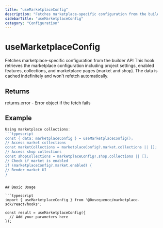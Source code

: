 ```yaml
---
title: "useMarketplaceConfig"
description: "Fetches marketplace-specific configuration from the builder API This hook retrieves the marketplace configuration including project settings, enabled features, collections, and marketplace pages (market and shop). The data is cached indefinitely and won't refetch automatically."
sidebarTitle: "useMarketplaceConfig"
category: "Configuration"
---
```


# useMarketplaceConfig

Fetches marketplace-specific configuration from the builder API This hook retrieves the marketplace configuration including project settings, enabled features, collections, and marketplace pages (market and shop). The data is cached indefinitely and won't refetch automatically.

## Returns

returns.error - Error object if the fetch fails

## Example

```typescript
Using marketplace collections:
```typescript
const { data: marketplaceConfig } = useMarketplaceConfig();
// Access market collections
const marketCollections = marketplaceConfig?.market.collections || [];
// Access shop collections
const shopCollections = marketplaceConfig?.shop.collections || [];
// Check if market is enabled
if (marketplaceConfig?.market.enabled) {
// Render market UI
}
```
```

## Basic Usage

```typescript
import { useMarketplaceConfig } from '@0xsequence/marketplace-sdk/react/hooks';

const result = useMarketplaceConfig({
  // Add your parameters here
});
```

